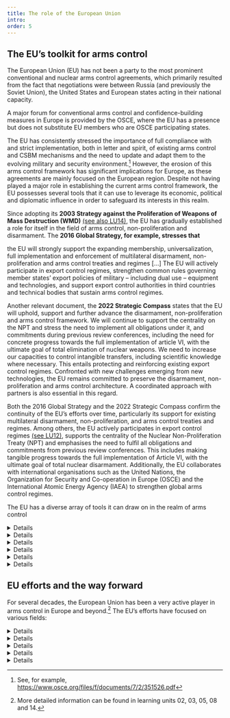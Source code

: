```yaml
---
title: The role of the European Union
intro:
order: 5
---
```


## The EU’s toolkit for arms control

The European Union (EU) has not been a party to the most prominent conventional and nuclear arms control agreements, which primarily resulted from the fact that negotiations were between Russia (and previously the Soviet Union), the United States and European states acting in their national capacity.

A major forum for conventional arms control and confidence-building measures in Europe is provided by the OSCE, where the EU has a presence but does not substitute EU members who are OSCE participating states.


<Figure
  size="medium"
  src="OSCE-Flaggen.jpg"
  caption="Flags of the OSCE participating states at the 12th OSCE Economic Forum in Prague, 31 May 2004"
  alt=""
  credit="OSCE/Mikhail Evstafiev (CC)"
  license=""
></Figure>

The EU has consistently stressed the importance of full compliance with and strict implementation, both in letter and spirit, of existing arms control and CSBM mechanisms and the need to update and adapt them to the evolving military and security environment.[^1] However, the erosion of this arms control framework has significant implications for Europe, as these agreements are mainly focused on the European region. Despite not having played a major role in establishing the current arms control framework, the EU possesses several tools that it can use to leverage its economic, political and diplomatic influence in order to safeguard its interests in this realm.

Since adopting its **2003 Strategy against the Proliferation of Weapons of Mass Destruction (WMD)** [(see also LU14)](/lu-14), the EU has gradually established a role for itself in the field of arms control, non-proliferation and disarmament. The **2016 Global Strategy, for example, stresses that**

  <Quote type="document" fullDocument="https://www.eeas.europa.eu/sites/default/files/eugs_review_web_0.pdf" cite='European Union 2016'>
    the EU will strongly support the expanding membership, universalization, full implementation and enforcement of multilateral disarmament, non-proliferation and arms control treaties and regimes […] The EU will actively participate in export control regimes, strengthen common rules governing member states’ export policies of military – including dual use – equipment and technologies, and support export control authorities in third countries and technical bodies that sustain arms control regimes.
  </Quote>

Another relevant document, the **2022 Strategic Compass** states that the EU
  <Quote type="document" fullDocument="https://www.eeas.europa.eu/sites/default/files/documents/strategic_compass_en3_web.pdf" cite='European Union 2016'>
  will uphold, support and further advance the disarmament, non-proliferation and arms control framework. We will continue to support the centrality on the NPT and stress the need to implement all obligations under it, and commitments during previous review conferences, including the need for concrete progress towards the full implementation of article VI, with the ultimate goal of total elimination of nuclear weapons. We need to increase our capacities to control intangible transfers, including scientific knowledge where necessary. This entails protecting and reinforcing existing export control regimes. Confronted with new challenges emerging from new technologies, the EU remains committed to preserve the disarmament, non-proliferation and arms control architecture. A coordinated approach with partners is also essential in this regard.
  </Quote>

Both the 2016 Global Strategy and the 2022 Strategic Compass confirm the continuity of the EU’s efforts over time, particularly its support for existing multilateral disarmament, non-proliferation, and arms control treaties and regimes. Among others, the EU actively participates in export control regimes [(see LU12)](/lu-12/), supports the centrality of the Nuclear Non-Proliferation Treaty (NPT) and emphasises the need to fulfil all obligations and commitments from previous review conferences. This includes making tangible progress towards the full implementation of Article VI, with the ultimate goal of total nuclear disarmament. Additionally, the EU collaborates with international organisations such as the United Nations, the Organization for Security and Co-operation in Europe (OSCE) and the International Atomic Energy Agency (IAEA) to strengthen global arms control regimes.

The EU has a diverse array of tools it can draw on in the realm of arms control

<DetailsGroup>
  <Details summary="Financial and technical assistance">
    The EU offers substantial financial and technical aid to support arms control efforts. This includes capacity building in third countries to regulate arms transfers, prevent illicit trafficking, and implement international arms control agreements.
  </Details>

  <Details summary="Common Foreign and Security Policy (CFSP)">
    Under Article 37 of the Treaty on the European Union (TEU), the EU can become a party to international agreements in the security domain.
  </Details>

  <Details summary="Military and civilian missions">
    The EU can establish military and civilian missions for various purposes, including ‘joint disarmament operations’.
  </Details>

  <Details summary="Arms export control system">
    The EU maintains a comprehensive system for controlling arms exports.
  </Details>

  <Details summary="Sanctions and arms embargoes">
    The EU has the competence to impose sanctions, including arms embargoes, against third states.
  </Details>

  <Details summary="Weapons of mass destruction (WMD) clause">
    The EU incorporates a WMD clause alongside other conditionality clauses in political cooperation agreements with third parties. The WMD clause requires partner countries to comply with their non-proliferation obligations and encourages them to join relevant treaties they have not yet acceded to. The clause also enables the EU to terminate an agreement if a partner country breaches its commitments in this regard.
  </Details>
</DetailsGroup>

## EU efforts and the way forward

For several decades, the European Union has been a very active player in arms control in Europe and beyond.[^2] The EU’s efforts have focused on various fields:
<DetailsGroup>
  <Details summary="Conventional arms control and risk reduction">
    In the past, the EU underlined the need to overcome the stalemate on the CFE Treaty and its support for discussions leading to the restoration of a legally binding, sustainable, verifiable, and functional conventional arms control regime. The EU has also repeatedly expressed full support for the Open Skies Treaty and for the substantial modernisation of the Vienna Document. The EU’s position is that functioning and relevant arms control and CSBMs could increase military stability, transparency, and predictability in Europe, reducing threat perceptions and incrementally building up trust.
  </Details>

  <Details summary="Chemical weapons">
    The EU actively promotes compliance with the Chemical Weapons Convention (CWC) and provides important financial support to the Organization for the Prohibition of Chemical Weapons (OPCW). As the largest voluntary contributor to the OPCW, the EU funds initiatives aimed at the full implementation of the CWC. These initiatives include preventing the re-emergence of chemical weapons, building capacity in CWC member states, expanding CWC membership, and combating impunity for the use of chemical weapons. The EU has also imposed restrictive measures on the Syrian regime and associated individuals in response to their chemical weapons use. Additionally, Russian and Syrian individuals implicated in chemical weapons attacks have been placed on a sanctions list.
  </Details>

  <Details summary="Biological weapons">
    The EU promotes adherence to the Biological Weapons Convention (BWC) and has provided financial assistance, primarily for capacity-building activities in the Global South.
  </Details>

  <Details summary="Space">
    The EU supports the peaceful use of outer space, adherence to international law, and the prevention of an arms race in outer space.
  </Details>

  <Details summary="Nuclear weapons">
    Most EU activities in the nuclear realm have focused on non-proliferation rather than on arms control or disarmament, largely due to internal disagreements on the latter. France is the only EU member state with nuclear weapons, while Belgium, Germany, Italy, and the Netherlands host US forward-deployed nuclear weapons. Austria, Ireland, and Malta are party to the Treaty on the Prohibition of Nuclear Weapons (TPNW), which prohibits the production, transfer, threat, or use of nuclear weapons under any circumstance. This variation in attitudes towards nuclear weapons among EU member states has made it problematic for the EU to present a unified stance. This challenge was evident, for instance, in the EU’s inability to articulate common priorities ahead of the 2015 Review Conference of the NPT.
  </Details>
</DetailsGroup>





[^1]: See, for example, https://www.osce.org/files/f/documents/7/2/351526.pdf
[^2]: More detailed information can be found in learning units 02, 03, 05, 08 and 14.

